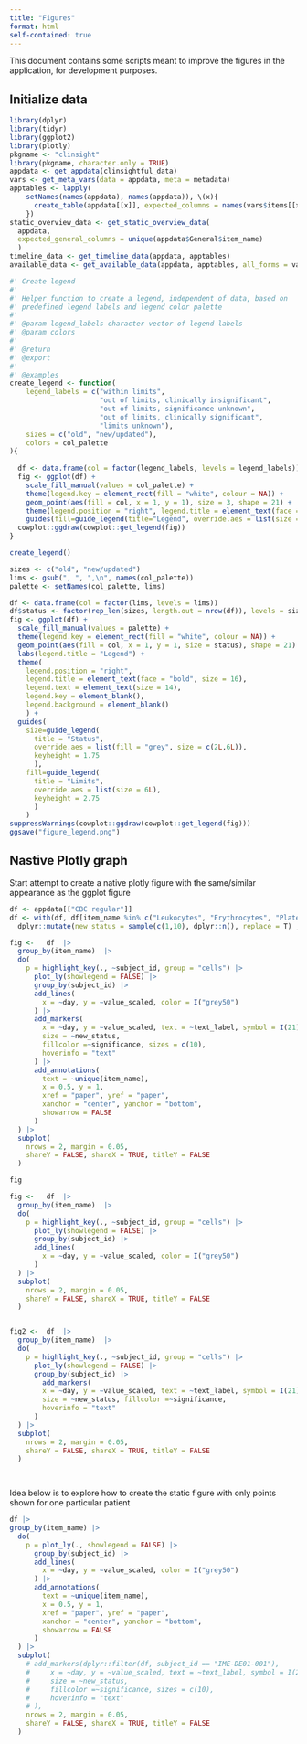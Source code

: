 ```yaml
---
title: "Figures"
format: html
self-contained: true
---
```


This document contains some scripts meant to improve the figures in the 
application, for development purposes.

## Initialize data


```r
library(dplyr)
library(tidyr)
library(ggplot2)
library(plotly)
pkgname <- "clinsight"
library(pkgname, character.only = TRUE)
appdata <- get_appdata(clinsightful_data)
vars <- get_meta_vars(data = appdata, meta = metadata)
apptables <- lapply(
    setNames(names(appdata), names(appdata)), \(x){
      create_table(appdata[[x]], expected_columns = names(vars$items[[x]]))
    })
static_overview_data <- get_static_overview_data(
  appdata, 
  expected_general_columns = unique(appdata$General$item_name)
  )
timeline_data <- get_timeline_data(appdata, apptables)
available_data <- get_available_data(appdata, apptables, all_forms = vars$all_forms)
```

```r
#' Create legend
#' 
#' Helper function to create a legend, independent of data, based on
#' predefined legend labels and legend color palette
#'
#' @param legend_labels character vector of legend labels
#' @param colors 
#'
#' @return
#' @export
#'
#' @examples
create_legend <- function(
    legend_labels = c("within limits", 
                      "out of limits, clinically insignificant", 
                      "out of limits, significance unknown", 
                      "out of limits, clinically significant", 
                      "limits unknown"),
    sizes = c("old", "new/updated"),
    colors = col_palette
){
  
  df <- data.frame(col = factor(legend_labels, levels = legend_labels))
  fig <- ggplot(df) +
    scale_fill_manual(values = col_palette) +
    theme(legend.key = element_rect(fill = "white", colour = NA)) +
    geom_point(aes(fill = col, x = 1, y = 1), size = 3, shape = 21) + 
    theme(legend.position = "right", legend.title = element_text(face = "bold")) +
    guides(fill=guide_legend(title="Legend", override.aes = list(size = 5)))
  cowplot::ggdraw(cowplot::get_legend(fig))
}

create_legend()
```


```r
sizes <- c("old", "new/updated")
lims <- gsub(", ", ",\n", names(col_palette))
palette <- setNames(col_palette, lims)

df <- data.frame(col = factor(lims, levels = lims))
df$status <- factor(rep_len(sizes, length.out = nrow(df)), levels = sizes)
fig <- ggplot(df) +
  scale_fill_manual(values = palette) +
  theme(legend.key = element_rect(fill = "white", colour = NA)) +
  geom_point(aes(fill = col, x = 1, y = 1, size = status), shape = 21) + 
  labs(legend.title = "Legend") + 
  theme(
    legend.position = "right", 
    legend.title = element_text(face = "bold", size = 16), 
    legend.text = element_text(size = 14), 
    legend.key = element_blank(),
    legend.background = element_blank()
    ) +
  guides(
    size=guide_legend(
      title = "Status", 
      override.aes = list(fill = "grey", size = c(2L,6L)), 
      keyheight = 1.75
      ),
    fill=guide_legend(
      title = "Limits", 
      override.aes = list(size = 6L), 
      keyheight = 2.75
      )
    )
suppressWarnings(cowplot::ggdraw(cowplot::get_legend(fig)))
ggsave("figure_legend.png")
```

## Nastive Plotly graph

Start attempt to create a native plotly figure with the same/similar appearance as the ggplot figure

```r
df <- appdata[["CBC regular"]] 
df <- with(df, df[item_name %in% c("Leukocytes", "Erythrocytes", "Platelets", "Neutrophils"), ]) |> 
  dplyr::mutate(new_status = sample(c(1,10), dplyr::n(), replace = T) , .by = c(subject_id, event_name, item_name))

fig <-   df  |> 
  group_by(item_name)  |> 
  do(
    p = highlight_key(., ~subject_id, group = "cells") |> 
      plot_ly(showlegend = FALSE) |> 
      group_by(subject_id) |> 
      add_lines(
        x = ~day, y = ~value_scaled, color = I("grey50") 
      ) |> 
      add_markers(
        x = ~day, y = ~value_scaled, text = ~text_label, symbol = I(21), stroke = I("black"), 
        size = ~new_status, 
        fillcolor =~significance, sizes = c(10), 
        hoverinfo = "text"
      ) |> 
      add_annotations(
        text = ~unique(item_name),
        x = 0.5, y = 1,
        xref = "paper", yref = "paper",
        xanchor = "center", yanchor = "bottom",
        showarrow = FALSE
      )
  ) |> 
  subplot(
    nrows = 2, margin = 0.05,
    shareY = FALSE, shareX = TRUE, titleY = FALSE
  )

fig
```
```r
fig <-   df  |> 
  group_by(item_name)  |> 
  do(
    p = highlight_key(., ~subject_id, group = "cells") |> 
      plot_ly(showlegend = FALSE) |> 
      group_by(subject_id) |> 
      add_lines(
        x = ~day, y = ~value_scaled, color = I("grey50") 
      ) 
  ) |> 
  subplot(
    nrows = 2, margin = 0.05,
    shareY = FALSE, shareX = TRUE, titleY = FALSE
  )


fig2 <-  df  |> 
  group_by(item_name)  |> 
  do(
    p = highlight_key(., ~subject_id, group = "cells") |> 
      plot_ly(showlegend = FALSE) |> 
      group_by(subject_id) |> 
        add_markers(
        x = ~day, y = ~value_scaled, text = ~text_label, symbol = I(21), stroke = I("black"), 
        size = ~new_status, fillcolor =~significance,
        hoverinfo = "text"
      )
  ) |> 
  subplot(
    nrows = 2, margin = 0.05,
    shareY = FALSE, shareX = TRUE, titleY = FALSE
  )

  
```

Idea below is to explore how to create the static figure with only points shown for one particular patient

```r
df |> 
group_by(item_name) |> 
  do(
    p = plot_ly(., showlegend = FALSE) |> 
      group_by(subject_id) |> 
      add_lines(
        x = ~day, y = ~value_scaled, color = I("grey50") 
      ) |> 
      add_annotations(
        text = ~unique(item_name),
        x = 0.5, y = 1,
        xref = "paper", yref = "paper",
        xanchor = "center", yanchor = "bottom",
        showarrow = FALSE
      )
  ) |> 
  subplot(
    # add_markers(dplyr::filter(df, subject_id == "IME-DE01-001"),
    #     x = ~day, y = ~value_scaled, text = ~text_label, symbol = I(21), stroke = I("black"), 
    #     size = ~new_status, 
    #     fillcolor =~significance, sizes = c(10), 
    #     hoverinfo = "text"
    # ),
    nrows = 2, margin = 0.05,
    shareY = FALSE, shareX = TRUE, titleY = FALSE
  )

```

